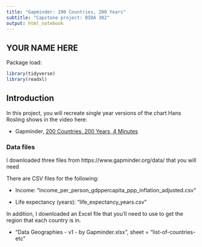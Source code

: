 ```yaml
---
title: "Gapminder: 200 Countries, 200 Years"
subtitle: "Capstone project: BIDA 302"
output: html_notebook
---
```


## YOUR NAME HERE


Package load:
```r

library(tidyverse)
library(readxl)

```


## Introduction


In this project, you will recreate single year versions of the chart Hans Rosling shows in the video here:

* Gapminder, [200 Countries, 200 Years, 4 Minutes](https://www.gapminder.org/videos/200-years-that-changed-the-world-bbc/)




### Data files

I downloaded three files from https://www.gapminder.org/data/ that you will need

There are CSV files for the following:

* Income: "income_per_person_gdppercapita_ppp_inflation_adjusted.csv"

* Life expectancy (years): "life_expectancy_years.csv"

In addition, I downloaded an Excel file that you'll need to use to get the region that each country is in. 

* "Data Geographies - v1 - by Gapminder.xlsx", sheet = "list-of-countries-etc"




